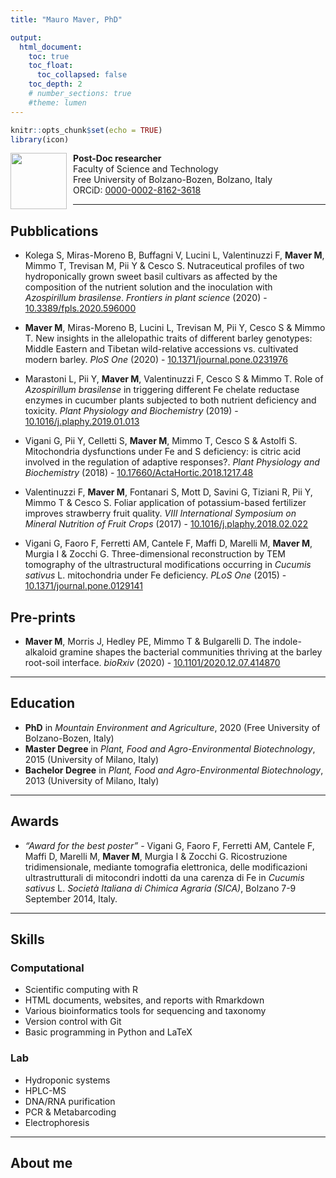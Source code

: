 ```yaml
---
title: "Mauro Maver, PhD"

output: 
  html_document:
    toc: true
    toc_float:
      toc_collapsed: false
    toc_depth: 2
    # number_sections: true
    #theme: lumen
---
```


```r
knitr::opts_chunk$set(echo = TRUE)
library(icon)
```

<!-- <img src="mauro_simple_info.svg" style="float:right" width="100" height="100" id="hp"/>  -->
<!-- <right>![](mauro_url.png)</right> -->
**Post-Doc researcher**  <img style="float: left; margin: 0px 10px 0px 0px;" src="mauro_simple_info.svg" width="90" />  
Faculty of Science and Technology  
Free University of Bolzano-Bozen, Bolzano, Italy  
ORCiD: [0000-0002-8162-3618](https://orcid.org/0000-0002-8162-3618)  

---

## Pubblications

- Kolega S, Miras-Moreno B, Buffagni V, Lucini L, Valentinuzzi F, **Maver M**, Mimmo T, Trevisan M, Pii Y & Cesco S. Nutraceutical profiles of two hydroponically grown sweet basil cultivars as affected by the composition of the nutrient solution and the inoculation with *Azospirillum brasilense*. *Frontiers in plant science* (2020) - [10.3389/fpls.2020.596000](https://dx.doi.org/10.3389%2Ffpls.2020.596000)

- **Maver M**, Miras-Moreno B, Lucini L, Trevisan M, Pii Y, Cesco S & Mimmo T. New insights in the allelopathic traits of different barley genotypes: Middle Eastern and Tibetan wild-relative accessions vs. cultivated modern barley. *PloS One* (2020) - [10.1371/journal.pone.0231976](https://doi.org/10.1371/journal.pone.0231976)

- Marastoni L, Pii Y, **Maver M**, Valentinuzzi F, Cesco S & Mimmo T. Role of *Azospirillum brasilense* in triggering different Fe chelate reductase enzymes in cucumber plants subjected to both nutrient deficiency and toxicity. *Plant Physiology and Biochemistry* (2019) - [10.1016/j.plaphy.2019.01.013](https://doi.org/10.1016/j.plaphy.2019.01.013)

- Vigani G, Pii Y, Celletti S, **Maver M**, Mimmo T, Cesco S & Astolfi S. Mitochondria dysfunctions under Fe and S deficiency: is citric acid involved in the regulation of adaptive responses?. *Plant Physiology and Biochemistry* (2018) - [10.17660/ActaHortic.2018.1217.48](https://doi.org/10.17660/ActaHortic.2018.1217.48)

- Valentinuzzi F, **Maver M**, Fontanari S, Mott D, Savini G, Tiziani R, Pii Y, Mimmo T & Cesco S. Foliar application of potassium-based fertilizer improves strawberry fruit quality. *VIII International Symposium on Mineral Nutrition of Fruit Crops* (2017) - [10.1016/j.plaphy.2018.02.022](https://doi.org/10.1016/j.plaphy.2018.02.022)

- Vigani G, Faoro F, Ferretti AM, Cantele F, Maffi D, Marelli M, **Maver M**, Murgia I & Zocchi G. Three-dimensional reconstruction by TEM tomography of the ultrastructural modifications occurring in *Cucumis sativus* L. mitochondria under Fe deficiency. *PLoS One* (2015) - [10.1371/journal.pone.0129141](https://doi.org/10.1371/journal.pone.0129141)

## Pre-prints

- **Maver M**, Morris J, Hedley PE, Mimmo T & Bulgarelli D. The indole-alkaloid gramine shapes the bacterial communities thriving at the barley root-soil interface. *bioRxiv* (2020) - [10.1101/2020.12.07.414870](https://doi.org/10.1101/2020.12.07.414870)

---

## Education

- **PhD** in *Mountain Environment and Agriculture*, 2020 (Free University of Bolzano-Bozen, Italy)
- **Master Degree** in *Plant, Food and Agro-Environmental Biotechnology*, 2015 (University of Milano, Italy)
- **Bachelor Degree** in *Plant, Food and Agro-Environmental Biotechnology*, 2013 (University of Milano, Italy)

---

## Awards

- *"Award for the best poster"* - Vigani G, Faoro F, Ferretti AM, Cantele F, Maffi D, Marelli M, **Maver M**, Murgia I & Zocchi G. Ricostruzione tridimensionale, mediante tomografia elettronica, delle modificazioni ultrastrutturali di mitocondri indotti da una carenza di Fe in *Cucumis sativus* L. *Società Italiana di Chimica Agraria (SICA)*, Bolzano 7-9 September 2014, Italy.

---

## Skills

### Computational
- Scientific computing with R
- HTML documents, websites, and reports with Rmarkdown 
- Various bioinformatics tools for sequencing and taxonomy
- Version control with Git
- Basic programming in Python and LaTeX   

### Lab
- Hydroponic systems
- HPLC-MS
- DNA/RNA purification
- PCR & Metabarcoding
- Electrophoresis

---

## About me
